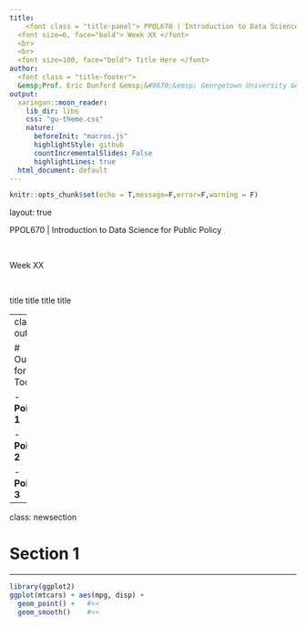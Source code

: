 ```yaml
---
title: 
    <font class = "title-panel"> PPOL670 | Introduction to Data Science for Public Policy  </font>
  <font size=6, face="bold"> Week XX </font> 
  <br>
  <br>
  <font size=100, face="bold"> Title Here </font>
author: 
  <font class = "title-footer"> 
  &emsp;Prof. Eric Dunford &emsp;&#9670;&emsp; Georgetown University &emsp;&#9670;&emsp; McCourt School of Public Policy &emsp;&#9670;&emsp; eric.dunford@georgetown.edu</font>
output:
  xaringan::moon_reader:
    lib_dir: libs
    css: "gu-theme.css"
    nature:
      beforeInit: "macros.js"
      highlightStyle: github
      countIncrementalSlides: False
      highlightLines: true
  html_document: default
---
```


```r
knitr::opts_chunk$set(echo = T,message=F,error=F,warning = F)
```

layout: true

<div class="slide-footer"><span> 
PPOL670 | Introduction to Data Science for Public Policy

&emsp;&emsp;&emsp;&emsp;&emsp;&emsp;&emsp;&emsp;&emsp;

Week XX <!-- Week of the Footer Here -->

&emsp;&emsp;&emsp;&emsp;&emsp;&emsp;&emsp;&emsp;&emsp;&emsp;&emsp;&emsp;

title title title title <!-- Title of the lecture here -->

</span></div> 

---
class: outline

# Outline for Today 

- **Point 1**

- **Point 2**

- **Point 3**

---

class: newsection

# Section 1

---

```r
library(ggplot2)
ggplot(mtcars) + aes(mpg, disp) +
  geom_point() +   #<< 
  geom_smooth()    #<<
```



